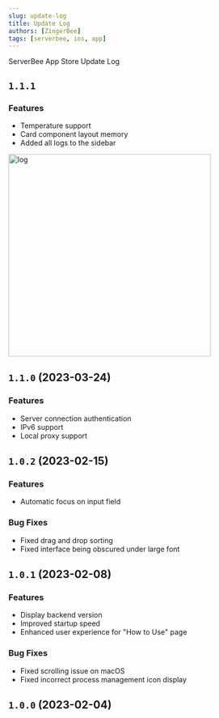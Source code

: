 ```yaml
---
slug: update-log
title: Update Log
authors: [ZingerBee]
tags: [serverbee, ios, app]
---
```


ServerBee App Store Update Log

## `1.1.1`
### Features
- Temperature support
- Card component layout memory
- Added all logs to the sidebar

<img src="https://assets.serverbee.app/docs/log.png" alt="log" width='400' />

## `1.1.0` (2023-03-24)
### Features
- Server connection authentication
- IPv6 support
- Local proxy support

## `1.0.2` (2023-02-15)

### Features
- Automatic focus on input field

### Bug Fixes
- Fixed drag and drop sorting
- Fixed interface being obscured under large font

## `1.0.1` (2023-02-08)

### Features
- Display backend version
- Improved startup speed
- Enhanced user experience for "How to Use" page

### Bug Fixes
- Fixed scrolling issue on macOS
- Fixed incorrect process management icon display

## `1.0.0` (2023-02-04)
